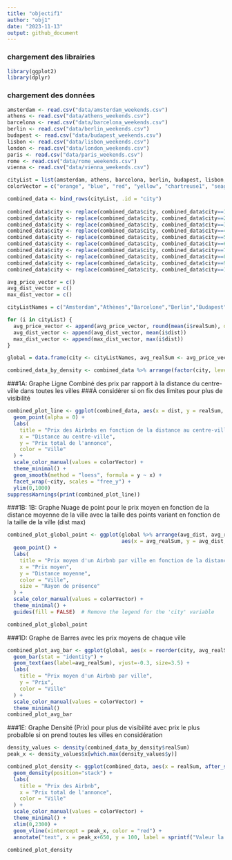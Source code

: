 ```yaml
---
title: "objectif1"
author: "obj1"
date: "2023-11-13"
output: github_document
---
```

### chargement des librairies
```r
library(ggplot2)
library(dplyr)
```

### chargement des données
```r
amsterdam <- read.csv("data/amsterdam_weekends.csv")
athens <- read.csv("data/athens_weekends.csv")
barcelona <- read.csv("data/barcelona_weekends.csv")
berlin <- read.csv("data/berlin_weekends.csv")
budapest <- read.csv("data/budapest_weekends.csv")
lisbon <- read.csv("data/lisbon_weekends.csv")
london <- read.csv("data/london_weekends.csv")
paris <- read.csv("data/paris_weekends.csv")
rome <- read.csv("data/rome_weekends.csv")
vienna <- read.csv("data/vienna_weekends.csv")

cityList = list(amsterdam, athens, barcelona, berlin, budapest, lisbon, london, paris, rome, vienna)
colorVector = c("orange", "blue", "red", "yellow", "chartreuse1", "seagreen", "brown", "thistle","cadetblue1", "gold1")

combined_data <- bind_rows(cityList, .id = "city")
  
combined_data$city <- replace(combined_data$city, combined_data$city==1, "Amsterdam")
combined_data$city <- replace(combined_data$city, combined_data$city==2, "Athènes")
combined_data$city <- replace(combined_data$city, combined_data$city==3, "Barcelone")
combined_data$city <- replace(combined_data$city, combined_data$city==4, "Berlin")
combined_data$city <- replace(combined_data$city, combined_data$city==5, "Budapest")
combined_data$city <- replace(combined_data$city, combined_data$city==6, "Lisbonne")
combined_data$city <- replace(combined_data$city, combined_data$city==7, "Londres")
combined_data$city <- replace(combined_data$city, combined_data$city==8, "Paris")
combined_data$city <- replace(combined_data$city, combined_data$city==9, "Rome")
combined_data$city <- replace(combined_data$city, combined_data$city==10, "Vienne")

avg_price_vector = c()
avg_dist_vector = c()
max_dist_vector = c()

cityListNames = c("Amsterdam","Athènes","Barcelone","Berlin","Budapest","Lisbonne","Londres","Paris","Rome","Vienne")

for (i in cityList) {
  avg_price_vector <- append(avg_price_vector, round(mean(i$realSum), digits=2))
  avg_dist_vector <- append(avg_dist_vector, mean(i$dist))
  max_dist_vector <- append(max_dist_vector, max(i$dist))
}

global = data.frame(city <- cityListNames, avg_realSum <- avg_price_vector, avg_dist <- avg_dist_vector, city_size <- max_dist_vector)

combined_data_by_density <- combined_data %>% arrange(factor(city, levels = c('Amsterdam', 'Berlin', 'Barcelone', 'Vienne', 'Budapest', 'Athènes', 'Lisbonne', 'Paris', 'Rome', 'Londres')))
```

###1A: Graphe Ligne Combiné des prix par rapport à la distance du centre-ville dans toutes les villes
###À considérer si on fix des limites pour plus de visibilité
```r
combined_plot_line <- ggplot(combined_data, aes(x = dist, y = realSum, color = city)) +
  geom_point(alpha = 0) +
  labs(
    title = "Prix des Airbnbs en fonction de la distance au centre-ville en lignes de Regression",
    x = "Distance au centre-ville",
    y = "Prix total de l'annonce",
    color = "Ville"
  ) +
  scale_color_manual(values = colorVector) +
  theme_minimal() +
  geom_smooth(method = "loess", formula = y ~ x) +
  facet_wrap(~city, scales = "free_y") +
  ylim(0,1000)
suppressWarnings(print(combined_plot_line))
```

###1B: 1B: Graphe Nuage de point pour le prix moyen en fonction de la distance moyenne de la ville avec la taille des points variant en fonction de la taille de la ville (dist max)

```r
combined_plot_global_point <- ggplot(global %>% arrange(avg_dist, avg_realSum), 
                                     aes(x = avg_realSum, y = avg_dist, fill = city, size = city_size, color = city)) +
  geom_point() +
  labs(
    title = "Prix moyen d'un Airbnb par ville en fonction de la distance moyenne",
    x = "Prix moyen",
    y = "Distance moyenne",
    color = "Ville",
    size = "Rayon de présence"
  ) +
  scale_color_manual(values = colorVector) +
  theme_minimal() +
  guides(fill = FALSE)  # Remove the legend for the 'city' variable

combined_plot_global_point
```

###1D: Graphe de Barres avec les prix moyens de chaque ville
```r
combined_plot_avg_bar <- ggplot(global, aes(x = reorder(city, avg_realSum), y = avg_realSum, fill = city)) +
  geom_bar(stat = "identity") +
  geom_text(aes(label=avg_realSum), vjust=-0.3, size=3.5) +
  labs(
    title = "Prix moyen d'un Airbnb par ville",
    y = "Prix",
    color = "Ville"
  ) +
  scale_color_manual(values = colorVector) +
  theme_minimal()
combined_plot_avg_bar
```

###1E: Graphe Densité (Prix) pour plus de visibilité avec prix le plus probalble si on prend toutes les villes en considération
```r

  
density_values <- density(combined_data_by_density$realSum)
peak_x <- density_values$x[which.max(density_values$y)]

combined_plot_density <- ggplot(combined_data, aes(x = realSum, after_stat(count), fill = city)) +
  geom_density(position="stack") +
  labs(
    title = "Prix des Airbnb",
    x = "Prix total de l'annonce",
    color = "Ville"
  ) +
  scale_color_manual(values = colorVector) +
  theme_minimal() +
  xlim(0,2300) +
  geom_vline(xintercept = peak_x, color = "red") +
  annotate("text", x = peak_x+650, y = 100, label = sprintf("Valeur la plus probable à %.2f", peak_x), vjust = -1)

combined_plot_density
```






